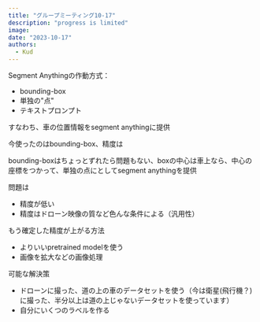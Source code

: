 ```yaml
---
title: "グループミーティング10-17"
description: "progress is limited"
image:
date: "2023-10-17"
authors:
  - Kud
---
```


Segment Anythingの作動方式：
- bounding-box
- 単独の"点"
- テキストプロンプト

すなわち、車の位置情報をsegment anythingに提供

今使ったのはbounding-box、精度は

bounding-boxはちょっとずれたら問題もない、boxの中心は車上なら、中心の座標をつかって、単独の点にとしてsegment anythingを提供

問題は
- 精度が低い
- 精度はドローン映像の質など色んな条件による（汎用性）

もう確定した精度が上がる方法
- よりいいpretrained modelを使う
- 画像を拡大などの画像処理

可能な解決策
- ドローンに撮った、道の上の車のデータセットを使う（今は衛星(飛行機？)に撮った、半分以上は道の上じゃないデータセットを使っています）
- 自分にいくつのラベルを作る



